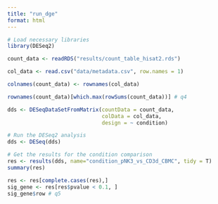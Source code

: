 ```yaml
---
title: "run_dge"
format: html
---
```


```r
# Load necessary libraries
library(DESeq2)

count_data <- readRDS("results/count_table_hisat2.rds")

col_data <- read.csv("data/metadata.csv", row.names = 1)

colnames(count_data) <- rownames(col_data)

rownames(count_data)[which.max(rowSums(count_data))] # q4

dds <- DESeqDataSetFromMatrix(countData = count_data,
                              colData = col_data,
                              design = ~ condition)

# Run the DESeq2 analysis
dds <- DESeq(dds)

# Get the results for the condition comparison
res <- results(dds, name="condition_pNK3_vs_CD3d_CBMC", tidy = T)
summary(res)

res <- res[complete.cases(res),]
sig_gene <- res[res$pvalue < 0.1, ]
sig_gene$row # q5
```


